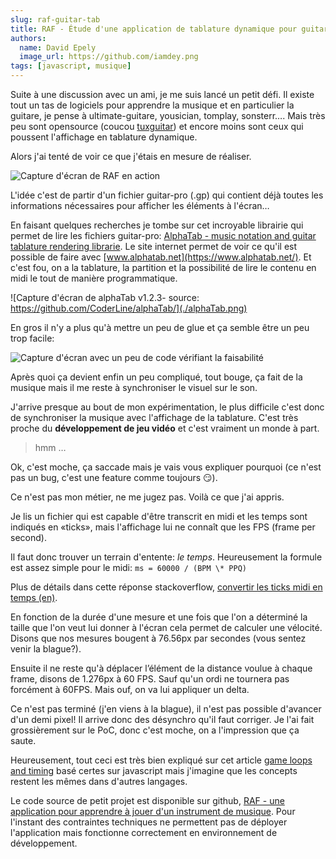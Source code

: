 ```yaml
---
slug: raf-guitar-tab
title: RAF - Étude d'une application de tablature dynamique pour guitare
authors:
  name: David Epely
  image_url: https://github.com/iamdey.png
tags: [javascript, musique]
---
```



Suite à une discussion avec un ami, je me suis lancé un petit défi. Il existe
tout un tas de logiciels pour apprendre la musique et en particulier la guitare,
je pense à ultimate-guitare, yousician, tomplay, sonsterr…. Mais très peu sont
opensource (coucou [tuxguitar](https://www.tuxguitar.app/)) et encore moins sont
ceux qui poussent l'affichage en tablature dynamique.

Alors j'ai tenté de voir ce que j'étais en mesure de réaliser.

![Capture d'écran de RAF en action](./raf-in-action.png)

L'idée c'est de partir d'un fichier guitar-pro (.gp) qui contient déjà toutes
les informations nécessaires pour afficher les éléments à l'écran…

<!-- truncate -->

En faisant quelques recherches je tombe sur cet incroyable librairie qui permet
de lire les fichiers guitar-pro:
[AlphaTab - music notation and guitar tablature rendering librarie](https://github.com/coderline/alphaTab).
Le site internet permet de voir ce qu'il est possible de faire avec
[www.alphatab.net](https://www.alphatab.net/). Et c'est fou, on a la tablature,
la partition et la possibilité de lire le contenu en midi le tout de manière
programmatique.

![Capture d'écran de alphaTab v1.2.3- source: https://github.com/CoderLine/alphaTab/](./alphaTab.png)

En gros il n'y a plus qu'à mettre un peu de glue et ça semble être un peu trop
facile:

![Capture d'écran avec un peu de code vérifiant la faisabilité](./poc.png)

Après quoi ça devient enfin un peu compliqué, tout bouge, ça fait de la musique
mais il me reste à synchroniser le visuel sur le son.

<ReactPlayer
  controls
  url={pocAnimatedUrl}
  title="Vidéo montrant le test faisabilité de l'application, on voit le titre de la chanson, Killing In The Name de Rage against the machine ainsi qu'une tablature dynamique, des rectangles numérotés indiques sur quelles frettes de la guitare on doit appuyer et une ligne rouge verticale au milieu de l'écran indique quand on doit appuyer. Il n'y pas de son."
/>

J'arrive presque au bout de mon expérimentation, le plus difficile c'est donc de
synchroniser la musique avec l'affichage de la tablature. C'est très proche du
**développement de jeu vidéo** et c'est vraiment un monde à part.

<ReactPlayer
  controls
  url={previewUrl}
  title="Vidéo similaire à la précédente mais avec le morceau de musique joué en midi, la longueur des rectangles numérotés indique le temps que dure chaque note. On peut voir en bas à gauche la durée écoulée et à droite le nombre de FPS qui varie entre 19 et 60."
/>

> hmm …

Ok, c'est moche, ça saccade mais je vais vous expliquer pourquoi (ce n'est pas
un bug, c'est une feature comme toujours 😏).

Ce n'est pas mon métier, ne me jugez pas. Voilà ce que j'ai appris.

Je lis un fichier qui est capable d'être transcrit en midi et les temps sont
indiqués en «ticks», mais l'affichage lui ne connaît que les FPS (frame per
second).

Il faut donc trouver un terrain d'entente: _le temps_. Heureusement la formule
est assez simple pour le midi: `ms = 60000 / (BPM \* PPQ)`

Plus de détails dans cette réponse stackoverflow,
[convertir les ticks midi en temps (en)](https://stackoverflow.com/questions/2038313/converting-midi-ticks-to-actual-playback-seconds).

En fonction de la durée d'une mesure et une fois que l'on a déterminé la taille
que l'on veut lui donner à l'écran cela permet de calculer une vélocité. Disons
que nos mesures bougent à 76.56px par secondes (vous sentez venir la blague?).

Ensuite il ne reste qu'à déplacer l’élément de la distance voulue à chaque
frame, disons de 1.276px à 60 FPS. Sauf qu'un ordi ne tournera pas forcément à
60FPS. Mais ouf, on va lui appliquer un delta.

Ce n'est pas terminé (j'en viens à la blague), il n'est pas possible d'avancer
d'un demi pixel! Il arrive donc des désynchro qu'il faut corriger. Je l'ai fait
grossièrement sur le PoC, donc c'est moche, on a l'impression que ça saute.

Heureusement, tout ceci est très bien expliqué sur cet article
[game loops and timing](http://isaacsukin.com/news/2015/01/detailed-explanation-javascript-game-loops-and-timing)
basé certes sur javascript mais j'imagine que les concepts restent les mêmes
dans d'autres langages.

Le code source de petit projet est disponible sur github,
[RAF - une application pour apprendre à jouer d'un instrument de musique](https://github.com/iamdey/raf).
Pour l'instant des contraintes techniques ne permettent pas de déployer
l'application mais fonctionne correctement en environnement de développement.
